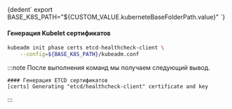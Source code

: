 

<CodeBlock language="bash">
    {dedent`
        export BASE_K8S_PATH="${CUSTOM_VALUE.kuberneteBaseFolderPath.value}"
    `}
</CodeBlock>

#### Генерация Kubelet сертификатов

```bash
kubeadm init phase certs etcd-healthcheck-client \
    --config=${BASE_K8S_PATH}/kubeadm.conf
```

:::note
После выполнения команд мы получаем следующий вывод.
```
#### Генерация ETCD сертификатов
[certs] Generating "etcd/healthcheck-client" certificate and key
```
:::

